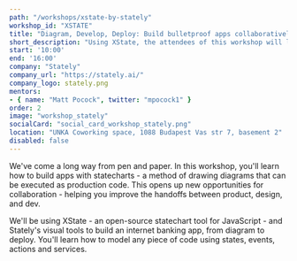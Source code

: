 ```yaml
---
path: "/workshops/xstate-by-stately"
workshop_id: "XSTATE"
title: "Diagram, Develop, Deploy: Build bulletproof apps collaboratively with statecharts"
short_description: "Using XState, the attendees of this workshop will learn how to model any piece of code using states, events, actions and services."
start: '10:00'
end: '16:00'
company: "Stately"
company_url: "https://stately.ai/"
company_logo: stately.png
mentors:
- { name: "Matt Pocock", twitter: "mpocock1" }
order: 2
image: "workshop_stately"
socialCard: "social_card_workshop_stately.png"
location: "UNKA Coworking space, 1088 Budapest Vas str 7, basement 2"
disabled: false
---
```


We've come a long way from pen and paper. In this workshop, you'll learn how to build apps with statecharts - a method of drawing diagrams
that can be executed as production code. This opens up new opportunities for collaboration - helping you improve the handoffs between product,
design, and dev.

We'll be using XState - an open-source statechart tool for JavaScript - and Stately's visual tools to build an internet banking app,
from diagram to deploy. You'll learn how to model any piece of code using states, events, actions and services.
